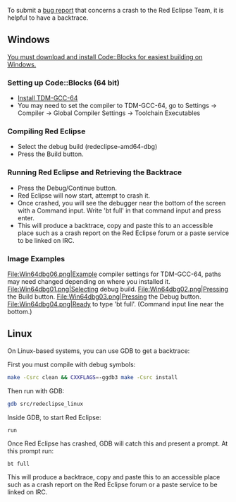 To submit a [[Readme#Get_Involved|bug report]] that concerns a crash to the Red Eclipse Team, it is helpful to have a backtrace.

== Windows ==

[http://codeblocks.org You must download and install Code::Blocks for easiest building on Windows.]

=== Setting up Code::Blocks (64 bit) ===
* [https://sourceforge.net/projects/tdm-gcc/files/TDM-GCC%20Installer/tdm64-gcc-5.1.0-2.exe/download Install TDM-GCC-64]
* You may need to set the compiler to TDM-GCC-64, go to Settings -> Compiler -> Global Compiler Settings -> Toolchain Executables

=== Compiling Red Eclipse ===
* Select the debug build (redeclipse-amd64-dbg)
* Press the Build button.

=== Running Red Eclipse and Retrieving the Backtrace ===
* Press the Debug/Continue button.
* Red Eclipse will now start, attempt to crash it.
* Once crashed, you will see the debugger near the bottom of the screen with a Command input. Write 'bt full' in that command input and press enter.
* This will produce a backtrace, copy and paste this to an accessible place such as a crash report on the Red Eclipse forum or a paste service to be linked on IRC.

=== Image Examples ===

<gallery>
File:Win64dbg06.png|Example compiler settings for TDM-GCC-64, paths may need changed depending on where you installed it.
File:Win64dbg01.png|Selecting debug build.
File:Win64dbg02.png|Pressing the Build button.
File:Win64dbg03.png|Pressing the Debug button.
File:Win64dbg04.png|Ready to type 'bt full'. (Command input line near the bottom.)
</gallery>

== Linux ==
On Linux-based systems, you can use GDB to get a backtrace:

First you must compile with debug symbols:
<source lang="bash">
make -Csrc clean && CXXFLAGS=-ggdb3 make -Csrc install
</source>

Then run with GDB:
<source lang="bash">
gdb src/redeclipse_linux
</source>

Inside GDB, to start Red Eclipse:
<source lang="text">
run
</source>

Once Red Eclipse has crashed, GDB will catch this and present a prompt. At this prompt run:
<source lang="text">
bt full
</source>

This will produce a backtrace, copy and paste this to an accessible place such as a crash report on the Red Eclipse forum or a paste service to be linked on IRC.